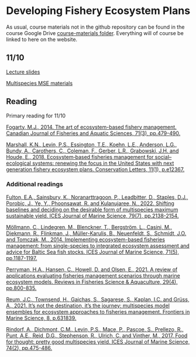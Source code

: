 # Developing Fishery Ecosystem Plans {#fep}

As usual, course materials not in the github repository can be found in the course Google Drive [course-materials folder](https://drive.google.com/drive/folders/1Wt4fhAgCP92aBu_XSCQq50Xrkc-UVHnx?usp=sharing). Everything will of course be linked to here on the website.  

## 11/10 {.unlisted .unnumbered}

[Lecture slides](https://docs.google.com/presentation/d/11WKd1kSTc_7rOFuNk6q7wTRYIrvg0QkC8MLPSbYO-c8/edit?usp=share_link)   

[Multispecies  MSE materials](https://github.com/gavinfay/mebm-models/blob/main/course-materials/msprod)



## Reading {.unlisted .unnumbered}

Primary reading for 11/10

[Fogarty, M.J., 2014. The art of ecosystem-based fishery management. Canadian Journal of Fisheries and Aquatic Sciences, 71(3), pp.479-490.](https://doi.org/10.1139/cjfas-2013-0203)  

[Marshall, K.N., Levin, P.S., Essington, T.E., Koehn, L.E., Anderson, L.G., Bundy, A., Carothers, C., Coleman, F., Gerber, L.R., Grabowski, J.H. and Houde, E., 2018. Ecosystem‐based fisheries management for social–ecological systems: renewing the focus in the United States with next generation fishery ecosystem plans. Conservation Letters, 11(1), p.e12367.]( https://doi.org/10.1111/conl.12367)  


### Additional readings {.unlisted .unnumbered}

[Fulton, E.A., Sainsbury, K., Noranarttragoon, P., Leadbitter, D., Staples, D.J., Porobic, J., Ye, Y., Phoonsawat, R. and Kulanujaree, N., 2022. Shifting baselines and deciding on the desirable form of multispecies maximum sustainable yield. ICES Journal of Marine Science, 79(7), pp.2138-2154.](https://doi.org/10.1093/icesjms/fsac150)  

[Möllmann, C., Lindegren, M., Blenckner, T., Bergström, L., Casini, M., Diekmann, R., Flinkman, J., Müller-Karulis, B., Neuenfeldt, S., Schmidt, J.O. and Tomczak, M., 2014. Implementing ecosystem-based fisheries management: from single-species to integrated ecosystem assessment and advice for Baltic Sea fish stocks. ICES Journal of Marine Science, 71(5), pp.1187-1197.](https://doi.org/10.1093/icesjms/fst123)  

[Perryman, H.A., Hansen, C., Howell, D. and Olsen, E., 2021. A review of applications evaluating fisheries management scenarios through marine ecosystem models. Reviews in Fisheries Science & Aquaculture, 29(4), pp.800-835.](https://doi.org/10.1080/23308249.2021.1884642)  

[Reum, J.C., Townsend, H., Gaichas, S., Sagarese, S., Kaplan, I.C. and Grüss, A., 2021. It’s not the destination, it’s the journey: multispecies model ensembles for ecosystem approaches to fisheries management. Frontiers in Marine Science, 8, p.631839.](https://doi.org/10.3389/fmars.2021.631839)  

[Rindorf, A., Dichmont, C.M., Levin, P.S., Mace, P., Pascoe, S., Prellezo, R., Punt, A.E., Reid, D.G., Stephenson, R., Ulrich, C. and Vinther, M., 2017. Food for thought: pretty good multispecies yield. ICES Journal of Marine Science, 74(2), pp.475-486.](https://doi.org/10.1093/icesjms/fsw071)  


